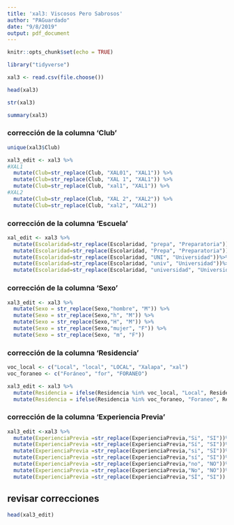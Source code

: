 ```yaml
---
title: 'xal3: Viscosos Pero Sabrosos'
author: "PAGuardado"
date: "9/8/2019"
output: pdf_document
---
```


```r
knitr::opts_chunk$set(echo = TRUE)
```
```r
library("tidyverse")
```
```r
xal3 <- read.csv(file.choose())
```
```r
head(xal3)
```
```r
str(xal3)
```
```r
summary(xal3)
```

### corrección de la columna 'Club'
```r
unique(xal3$Club)
```
```r
xal3_edit <- xal3 %>%
#XAL1
  mutate(Club=str_replace(Club, "XAL01", "XAL1")) %>%
  mutate(Club=str_replace(Club, "XAL 1", "XAL1")) %>%
  mutate(Club=str_replace(Club, "xal1", "XAL1")) %>%
#XAL2
  mutate(Club=str_replace(Club, "XAL 2", "XAL2")) %>%
  mutate(Club=str_replace(Club, "xal2", "XAL2")) 

```

### corrección de la columna 'Escuela'
```r
xal_edit <- xal3 %>%
  mutate(Escolaridad=str_replace(Escolaridad, "prepa", "Preparatoria"))%>%
  mutate(Escolaridad=str_replace(Escolaridad, "Prepa", "Preparatoria"))%>%
  mutate(Escolaridad=str_replace(Escolaridad, "UNI", "Universidad"))%>%
  mutate(Escolaridad=str_replace(Escolaridad, "univ", "Universidad"))%>%
  mutate(Escolaridad=str_replace(Escolaridad, "universidad", "Universidad"))
```

### corrección de la columna 'Sexo'
```r
xal3_edit <- xal3 %>%
  mutate(Sexo = str_replace(Sexo,"hombre", "M")) %>%
  mutate(Sexo = str_replace(Sexo,"h", "M")) %>%
  mutate(Sexo = str_replace(Sexo,"H", "M")) %>%
  mutate(Sexo = str_replace(Sexo,"mujer", "F")) %>%
  mutate(Sexo = str_replace(Sexo, "m", "F"))
```

### corrección de la columna 'Residencia'
```r
voc_local <- c("Local", "local", "LOCAL", "Xalapa", "xal")
voc_foraneo <- c("Foráneo", "for", "FORANEO")

xal3_edit <- xal3 %>%
  mutate(Residencia = ifelse(Residencia %in% voc_local, "Local", Residencia)) %>%
  mutate(Residencia = ifelse(Residencia %in% voc_foraneo, "Foraneo", Residencia))
```

### corrección de la columna 'Experiencia Previa'
```r
xal3_edit <-xal3 %>%
  mutate(ExperienciaPrevia =str_replace(ExperienciaPrevia,"Si", "SI"))%>%
  mutate(ExperienciaPrevia =str_replace(ExperienciaPrevia,"Sí", "SI"))%>%
  mutate(ExperienciaPrevia =str_replace(ExperienciaPrevia,"si", "SI"))%>%
  mutate(ExperienciaPrevia =str_replace(ExperienciaPrevia,"sí", "SI"))%>%
  mutate(ExperienciaPrevia =str_replace(ExperienciaPrevia,"no", "NO"))%>%
  mutate(ExperienciaPrevia =str_replace(ExperienciaPrevia,"No", "NO"))%>%
  mutate(ExperienciaPrevia =str_replace(ExperienciaPrevia,"SÍ", "SI"))
```


## revisar correcciones
```r
head(xal3_edit)
```



